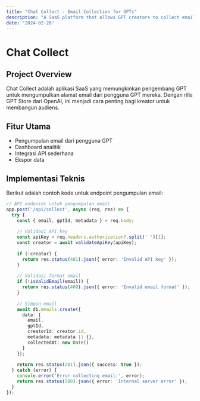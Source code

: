 ```yaml
---
title: "Chat Collect - Email Collection for GPTs"
description: "A SaaS platform that allows GPT creators to collect emails from their users"
date: "2024-02-28"
---
```


# Chat Collect

## Project Overview

Chat Collect adalah aplikasi SaaS yang memungkinkan pengembang GPT untuk mengumpulkan alamat email dari pengguna GPT mereka. Dengan rilis GPT Store dari OpenAI, ini menjadi cara penting bagi kreator untuk membangun audiens.

## Fitur Utama

- Pengumpulan email dari pengguna GPT
- Dashboard analitik
- Integrasi API sederhana
- Ekspor data

## Implementasi Teknis

Berikut adalah contoh kode untuk endpoint pengumpulan email:

```typescript
// API endpoint untuk pengumpulan email
app.post('/api/collect', async (req, res) => {
  try {
    const { email, gptId, metadata } = req.body;
    
    // Validasi API key
    const apiKey = req.headers.authorization?.split(' ')[1];
    const creator = await validateApiKey(apiKey);
    
    if (!creator) {
      return res.status(401).json({ error: 'Invalid API key' });
    }
    
    // Validasi format email
    if (!isValidEmail(email)) {
      return res.status(400).json({ error: 'Invalid email format' });
    }
    
    // Simpan email
    await db.emails.create({
      data: {
        email,
        gptId,
        creatorId: creator.id,
        metadata: metadata || {},
        collectedAt: new Date()
      }
    });
    
    return res.status(201).json({ success: true });
  } catch (error) {
    console.error('Error collecting email:', error);
    return res.status(500).json({ error: 'Internal server error' });
  }
});